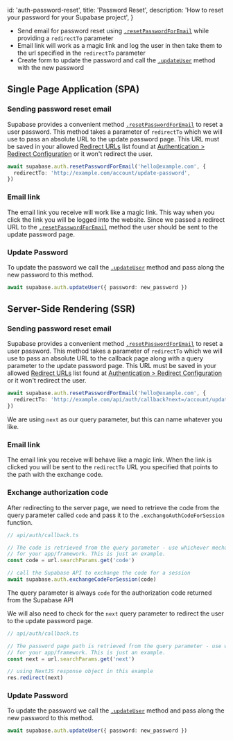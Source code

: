 
  id: 'auth-password-reset',
  title: 'Password Reset',
  description: 'How to reset your password for your Supabase project',
}

- Send email for password reset using [`.resetPasswordForEmail`](/docs/reference/javascript/auth-resetpasswordforemail) while providing a `redirectTo` parameter
- Email link will work as a magic link and log the user in then take them to the url specified in the `redirectTo` parameter
- Create form to update the password and call the [`.updateUser`](/docs/reference/javascript/auth-updateuser) method with the new password

## Single Page Application (SPA)

### Sending password reset email
Supabase provides a convenient method [`.resetPasswordForEmail`](/docs/reference/javascript/auth-resetpasswordforemail) 
to reset a user password. This method takes a parameter of `redirectTo` which we will use to pass an absolute URL to 
the update password page. This URL must be saved in your 
allowed [Redirect URLs](https://app.supabase.com/project/_/auth/url-configuration) list found at 
[Authentication > Redirect Configuration](https://app.supabase.com/project/_/auth/url-configuration) or it won't 
redirect the user.

```ts
await supabase.auth.resetPasswordForEmail('hello@example.com', {
  redirectTo: 'http://example.com/account/update-password',
})
```

### Email link
The email link you receive will work like a magic link. This way when you click the link you will be logged into 
the website. Since we passed a redirect URL to the [`.resetPasswordForEmail`](https://supabase.com/docs/reference/javascript/auth-resetpasswordforemail) 
method the user should be sent to the update password page.

### Update Password
To update the password we call the [`.updateUser`](/docs/reference/javascript/auth-updateuser) method and pass along the new password to this method.

```ts
await supabase.auth.updateUser({ password: new_password })
```

## Server-Side Rendering (SSR)

### Sending password reset email
Supabase provides a convenient method [`.resetPasswordForEmail`](/docs/reference/javascript/auth-resetpasswordforemail) 
to reset a user password. This method takes a parameter of `redirectTo` which we will use to pass an absolute URL to 
the callback page along with a query parameter to the update password page. This URL must be saved in your 
allowed [Redirect URLs](https://app.supabase.com/project/_/auth/url-configuration) list found at 
[Authentication > Redirect Configuration](https://app.supabase.com/project/_/auth/url-configuration) or it won't 
redirect the user.

```ts
await supabase.auth.resetPasswordForEmail('hello@example.com', {
  redirectTo: 'http://example.com/api/auth/callback?next=/account/update-password',
})
```

<Admonition type="note">

We are using `next` as our query parameter, but this can name whatever you like.

</Admonition>

### Email link
The email link you receive will behave like a magic link. When the link is clicked you will be sent to the `redirectTo` URL you specified that points to the path with the exchange code.

### Exchange authorization code
After redirecting to the server page, we need to retrieve the code from the query parameter called `code` and pass it to the `.exchangeAuthCodeForSession` function.
```ts
// api/auth/callback.ts

// The code is retrieved from the query parameter - use whichever mechanism is recommended
// for your app/framework. This is just an example.
const code = url.searchParams.get('code')

// call the Supabase API to exchange the code for a session
await supabase.auth.exchangeCodeForSession(code)
```

<Admonition type="note">

The query parameter is always `code` for the authorization code returned from the Supabase API

</Admonition>

We will also need to check for the `next` query parameter to redirect the user to the update password page.
```ts
// api/auth/callback.ts

// The password page path is retrieved from the query parameter - use whichever mechanism is recommended
// for your app/framework. This is just an example.
const next = url.searchParams.get('next')

// using NextJS response object in this example
res.redirect(next)
```

### Update Password
To update the password we call the [`.updateUser`](/docs/reference/javascript/auth-updateuser) method and 
pass along the new password to this method.

```ts
await supabase.auth.updateUser({ password: new_password })
```



